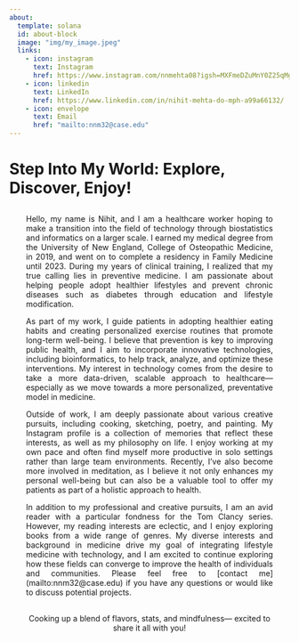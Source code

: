 ```yaml
---
about:
  template: solana
  id: about-block
  image: "img/my_image.jpeg"
  links:
    - icon: instagram
      text: Instagram
      href: https://www.instagram.com/nnmehta08?igsh=MXFmeDZuMnY0Z25qMg%3D%3D&utm_source=qr
    - icon: linkedin
      text: LinkedIn
      href: https://www.linkedin.com/in/nihit-mehta-do-mph-a99a66132/
    - icon: envelope
      text: Email
      href: "mailto:nnm32@case.edu"  
---
```


::: {#about-block}
:::

# Step Into My World: Explore, Discover, Enjoy!
<div  style="margin: 30px; text-align: justify;">
Hello, my name is Nihit, and I am a healthcare worker hoping to make a transition into the field of technology through biostatistics and informatics on a larger scale. I earned my medical degree from the University of New England, College of Osteopathic Medicine, in 2019, and went on to complete a residency in Family Medicine until 2023. During my years of clinical training, I realized that my true calling lies in preventive medicine. I am passionate about helping people adopt healthier lifestyles and prevent chronic diseases such as diabetes through education and lifestyle modification.

As part of my work, I guide patients in adopting healthier eating habits and creating personalized exercise routines that promote long-term well-being. I believe that prevention is key to improving public health, and I aim to incorporate innovative technologies, including bioinformatics, to help track, analyze, and optimize these interventions. My interest in technology comes from the desire to take a more data-driven, scalable approach to healthcare—especially as we move towards a more personalized, preventative model in medicine.

Outside of work, I am deeply passionate about various creative pursuits, including cooking, sketching, poetry, and painting. My Instagram profile is a collection of memories that reflect these interests, as well as my philosophy on life. I enjoy working at my own pace and often find myself more productive in solo settings rather than large team environments. Recently, I’ve also become more involved in meditation, as I believe it not only enhances my personal well-being but can also be a valuable tool to offer my patients as part of a holistic approach to health.

In addition to my professional and creative pursuits, I am an avid reader with a particular fondness for the Tom Clancy series. However, my reading interests are eclectic, and I enjoy exploring books from a wide range of genres. My diverse interests and background in medicine drive my goal of integrating lifestyle medicine with technology, and I am excited to continue exploring how these fields can converge to improve the health of individuals and communities. Please feel free to [contact me] (mailto:nnm32@case.edu) if you have any questions or would like to discuss potential projects. 

</div>

```{=html}
<div  style="margin: 30px; text-align: center;">
Cooking up a blend of flavors, stats, and mindfulness— excited to share it all with you!
</div>
```

